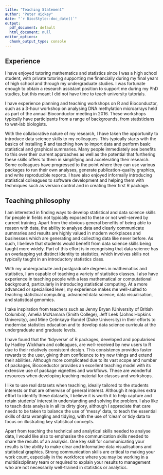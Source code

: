 ```yaml
---
title: "Teaching Statement"
author: "Peter Hickey"
date: "`r BiocStyle::doc_date()`"
output:
  pdf_document: default
  html_document: null
editor_options:
  chunk_output_type: console
---
```


## Experience

I have enjoyed tutoring mathematics and statistics since I was a high school 
student, with private tutoring supporting me financially during my final years 
of high school and through my undergraduate studies. I was fortunate enough to 
obtain a research assistant position to support me during my PhD studies, but 
this meant I did not have time to teach university tutorials.

I have experience planning and teaching workshops on R and Bioconductor, such 
as a 3-hour workshop on analysing DNA methylation microarrays held as part of 
the annual Bioconductor meeting in 2016. These workshops typically have 
participants from a range of backgrounds, from statisticians to wet-lab 
biologists. 

With the collaborative nature of my research, I have taken the opportunity to 
introduce data science skills to my colleagues. This typically starts with the 
basics of installing R and teaching how to import data and perform basic 
statistical and graphical summaries. Many people immediately see benefits to 
this over their current approaches as well as the potential that furthering 
these skills offers to them in simplifying and accelerating their research. 
Some colleagues have progressed to the point where they can use various 
packages to run their own analyses, generate publication-quality graphics, and 
write reproducible reports. I have also enjoyed informally introducing 
statistical colleagues to software development and helping them with techniques 
such as version control and in creating their first R package. 

## Teaching philosophy

I am interested in finding ways to develop statistical and data science skills 
for people in fields not typically exposed to these or not well-served by 
current training. Apart from the obvious general benefits of being able to 
reason with data, the ability to analyse data and clearly communicate summaries 
and results are highly valued in modern workplaces and businesses which are generating and collecting data like never before. As such, I believe that 
students would benefit from data science skills being taught more widely. Part 
of this effort is in recognising that data science has an overlapping 
yet distinct identity to statistics, which involves skills not typically taught 
in an introductory statistics class.

With my undergraduate and postgraduate degrees in mathematics and statistics, I 
am capable of teaching a variety of statistics classes. I also have 
experience in teaching people with a less mathematical or computational 
background, particularly in introducing statistical computing. At a more 
advanced or specialised level, my experience makes me well-suited to teaching 
statistical computing, advanced data science, data visualisation, and 
statistical genomics.

I take inspiration from teachers such as Jenny Bryan (University of British 
Columbia), Amelia McNamara (Smith College), Jeff Leek (Johns Hopkins 
University), and Mine Çetinkaya-Rundel (Duke University) in their efforts to 
modernise statistics education and to develop data science curricula at the 
undergraduate and graduate levels. 

I have found that the 'tidyverse' of R packages, developed and popularised by 
Hadley Wickham and colleagues, are well-received by new users to R due to their 
relatively consistent design. This consistency provides faster rewards to the 
user, giving them confidence to try new things and extend their abilities. 
Although more complicated due to its vast scope and number of packages, 
Bioconductor provides an excellent teaching model with its extensive use of 
package vignettes and workflows. These are wonderful resources when developing 
teaching material for classes and workshops.

I like to use real datasets when teaching, ideally tailored to the students 
interests or that are otherwise of general interest. Although it requires extra 
effort to identify these datasets, I believe it is worth it to help capture and 
retain students' interest in understanding and solving the problem. I also like 
to teach data analysis in all its dirty glory, although I appreciate that care 
needs to be taken to balance the use of 'messy' data, to teach the essential 
skills of data wrangling and tidying, with the use of 'clean' or tidy data to 
focus on illustrating key statistical concepts. 

Apart from teaching the technical and analytical skills needed to analyse data, 
I would like also to emphasise the communication skills needed to share the 
results of an analysis. One key skill for communicating your results is the 
ability to make clear and informative data visualisations and statistical 
graphics. Strong communication skills are critical to making your work count, 
especially in the workforce where you may be working in a multidisciplinary 
team or required to explain your results to management who are not necessarily 
well-trained in statistics or analytics.
